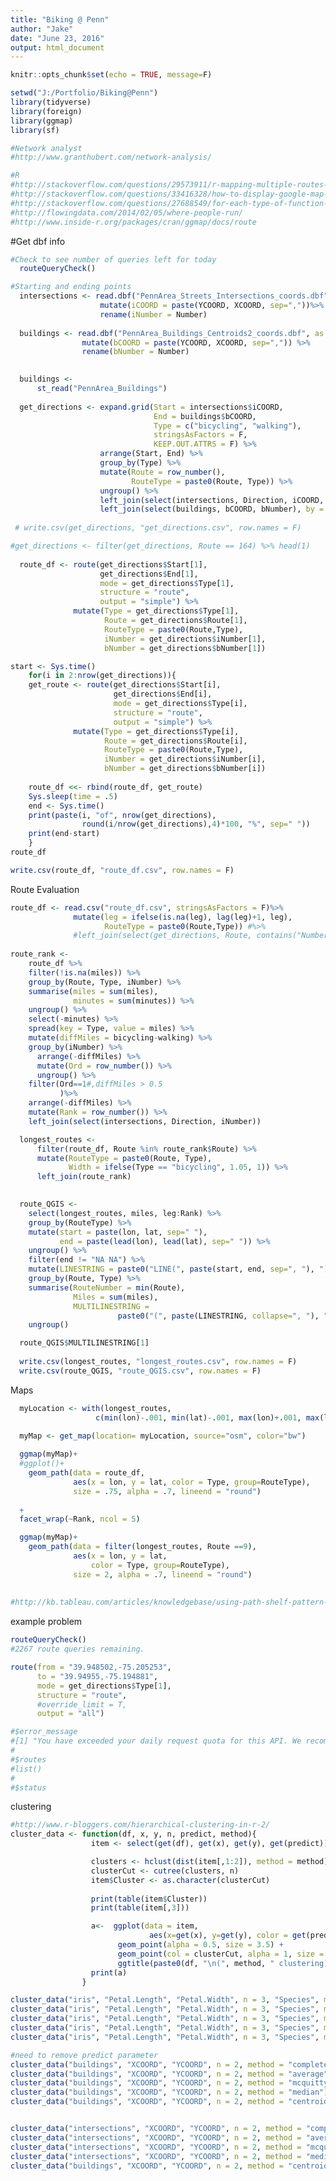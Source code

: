 ```yaml
---
title: "Biking @ Penn"
author: "Jake"
date: "June 23, 2016"
output: html_document
---
```


```r
knitr::opts_chunk$set(echo = TRUE, message=F)
```

```r
setwd("J:/Portfolio/Biking@Penn")
library(tidyverse)
library(foreign)
library(ggmap)
library(sf)

#Network analyst
#http://www.granthubert.com/network-analysis/

#R
#http://stackoverflow.com/questions/29573911/r-mapping-multiple-routes-using-ggmap
#http://stackoverflow.com/questions/33416328/how-to-display-google-map-directions-given-latitude-and-longitude-information-in
#http://stackoverflow.com/questions/27688549/for-each-type-of-function-call-to-route-geom-leg
#http://flowingdata.com/2014/02/05/where-people-run/
#http://www.inside-r.org/packages/cran/ggmap/docs/route
```

#Get dbf info
```r
#Check to see number of queries left for today
  routeQueryCheck()

#Starting and ending points
  intersections <- read.dbf("PennArea_Streets_Intersections_coords.dbf", as.is = T) %>%
                    mutate(iCOORD = paste(YCOORD, XCOORD, sep=","))%>%
                    rename(iNumber = Number)
    
  buildings <- read.dbf("PennArea_Buildings_Centroids2_coords.dbf", as.is = T) %>%
                mutate(bCOORD = paste(YCOORD, XCOORD, sep=",")) %>%
                rename(bNumber = Number)

  
  buildings <-
      st_read("PennArea_Buildings")
    
  get_directions <- expand.grid(Start = intersections$iCOORD,
                                End = buildings$bCOORD,
                                Type = c("bicycling", "walking"),
                                stringsAsFactors = F,
                                KEEP.OUT.ATTRS = F) %>%
                    arrange(Start, End) %>%
                    group_by(Type) %>%
                    mutate(Route = row_number(),
                           RouteType = paste0(Route, Type)) %>%
                    ungroup() %>%
                    left_join(select(intersections, Direction, iCOORD, iNumber), by = c("Start" = "iCOORD")) %>%
                    left_join(select(buildings, bCOORD, bNumber), by = c("End" = "bCOORD")) 
  
 # write.csv(get_directions, "get_directions.csv", row.names = F)
```

```r

#get_directions <- filter(get_directions, Route == 164) %>% head(1)
  
  route_df <- route(get_directions$Start[1], 
                    get_directions$End[1], 
                    mode = get_directions$Type[1], 
                    structure = "route", 
                    output = "simple") %>%
              mutate(Type = get_directions$Type[1],
                     Route = get_directions$Route[1],
                     RouteType = paste0(Route,Type),
                     iNumber = get_directions$iNumber[1],
                     bNumber = get_directions$bNumber[1])

start <- Sys.time()
    for(i in 2:nrow(get_directions)){
    get_route <- route(get_directions$Start[i], 
                       get_directions$End[i], 
                       mode = get_directions$Type[i], 
                       structure = "route", 
                       output = "simple") %>%
              mutate(Type = get_directions$Type[i],
                     Route = get_directions$Route[i],
                     RouteType = paste0(Route,Type),
                     iNumber = get_directions$iNumber[i],
                     bNumber = get_directions$bNumber[i])
    
    route_df <<- rbind(route_df, get_route)
    Sys.sleep(time = .5)
    end <- Sys.time()
    print(paste(i, "of", nrow(get_directions), 
                round(i/nrow(get_directions),4)*100, "%", sep=" "))
    print(end-start)
    }
route_df

write.csv(route_df, "route_df.csv", row.names = F)    
```


Route Evaluation
```r
route_df <- read.csv("route_df.csv", stringsAsFactors = F)%>%
              mutate(leg = ifelse(is.na(leg), lag(leg)+1, leg),
                     RouteType = paste0(Route,Type)) #%>%
              #left_join(select(get_directions, Route, contains("Number"))%>% distinct())
              
route_rank <-
    route_df %>% 
    filter(!is.na(miles)) %>%
    group_by(Route, Type, iNumber) %>%
    summarise(miles = sum(miles),
              minutes = sum(minutes)) %>%
    ungroup() %>%
    select(-minutes) %>%
    spread(key = Type, value = miles) %>%
    mutate(diffMiles = bicycling-walking) %>%
    group_by(iNumber) %>%
      arrange(-diffMiles) %>%
      mutate(Ord = row_number()) %>%
      ungroup() %>%
    filter(Ord==1#,diffMiles > 0.5
           )%>%
    arrange(-diffMiles) %>%
    mutate(Rank = row_number()) %>%
    left_join(select(intersections, Direction, iNumber))

  longest_routes <- 
      filter(route_df, Route %in% route_rank$Route) %>%
      mutate(RouteType = paste0(Route, Type),
             Width = ifelse(Type == "bicycling", 1.05, 1)) %>%
      left_join(route_rank)

  
  route_QGIS <- 
    select(longest_routes, miles, leg:Rank) %>%
    group_by(RouteType) %>%
    mutate(start = paste(lon, lat, sep=" "),
           end = paste(lead(lon), lead(lat), sep=" ")) %>%
    ungroup() %>%
    filter(end != "NA NA") %>%
    mutate(LINESTRING = paste0("LINE(", paste(start, end, sep=", "), ")")) %>%
    group_by(Route, Type) %>%
    summarise(RouteNumber = min(Route),
              Miles = sum(miles),
              MULTILINESTRING = 
                        paste0("(", paste(LINESTRING, collapse=", "), ")")) %>%
    ungroup()

  route_QGIS$MULTILINESTRING[1]
  
  write.csv(longest_routes, "longest_routes.csv", row.names = F)
  write.csv(route_QGIS, "route_QGIS.csv", row.names = F)
```
 
Maps
```r
  myLocation <- with(longest_routes, 
                   c(min(lon)-.001, min(lat)-.001, max(lon)+.001, max(lat)+.001))
  
  myMap <- get_map(location= myLocation, source="osm", color="bw")

  ggmap(myMap)+
  #ggplot()+
    geom_path(data = route_df,
              aes(x = lon, y = lat, color = Type, group=RouteType), 
              size = .75, alpha = .7, lineend = "round")
  
  +
  facet_wrap(~Rank, ncol = 5)

  ggmap(myMap)+
    geom_path(data = filter(longest_routes, Route ==9),
              aes(x = lon, y = lat,  
                  color = Type, group=RouteType), 
              size = 2, alpha = .7, lineend = "round")
  
  
#http://kb.tableau.com/articles/knowledgebase/using-path-shelf-pattern-analysis  
```

example problem
```r
routeQueryCheck()
#2267 route queries remaining.

route(from = "39.948502,-75.205253", 
      to = "39.94955,-75.194881", 
      mode = get_directions$Type[1], 
      structure = "route", 
      #override_limit = T,
      output = "all")

#$error_message
#[1] "You have exceeded your daily request quota for this API. We recommend registering for a key at the Google Developers Console: https://console.developers.google.com/apis/credentials?project=_"
#
#$routes
#list()
#
#$status
```

clustering
```r
#http://www.r-bloggers.com/hierarchical-clustering-in-r-2/
cluster_data <- function(df, x, y, n, predict, method){
                  item <- select(get(df), get(x), get(y), get(predict))

                  clusters <- hclust(dist(item[,1:2]), method = method)
                  clusterCut <- cutree(clusters, n)
                  item$Cluster <- as.character(clusterCut)
                  
                  print(table(item$Cluster))
                  print(table(item[,3]))

                  a<-  ggplot(data = item, 
                               aes(x=get(x), y=get(y), color = get(predict))) +
                        geom_point(alpha = 0.5, size = 3.5) + 
                        geom_point(col = clusterCut, alpha = 1, size = 1)+
                        ggtitle(paste0(df, "\n(", method, " clustering)"))
                  print(a)
                }

cluster_data("iris", "Petal.Length", "Petal.Width", n = 3, "Species", method = "complete")
cluster_data("iris", "Petal.Length", "Petal.Width", n = 3, "Species", method = "average")
cluster_data("iris", "Petal.Length", "Petal.Width", n = 3, "Species", method = "mcquitty")
cluster_data("iris", "Petal.Length", "Petal.Width", n = 3, "Species", method = "median")
cluster_data("iris", "Petal.Length", "Petal.Width", n = 3, "Species", method = "centroid")

#need to remove predict parameter
cluster_data("buildings", "XCOORD", "YCOORD", n = 2, method = "complete")
cluster_data("buildings", "XCOORD", "YCOORD", n = 2, method = "average")
cluster_data("buildings", "XCOORD", "YCOORD", n = 2, method = "mcquitty")
cluster_data("buildings", "XCOORD", "YCOORD", n = 2, method = "median")
cluster_data("buildings", "XCOORD", "YCOORD", n = 2, method = "centroid")


cluster_data("intersections", "XCOORD", "YCOORD", n = 2, method = "complete")
cluster_data("intersections", "XCOORD", "YCOORD", n = 2, method = "average")
cluster_data("intersections", "XCOORD", "YCOORD", n = 2, method = "mcquitty")
cluster_data("intersections", "XCOORD", "YCOORD", n = 2, method = "median")
cluster_data("buildings", "XCOORD", "YCOORD", n = 2, method = "centroid")
```